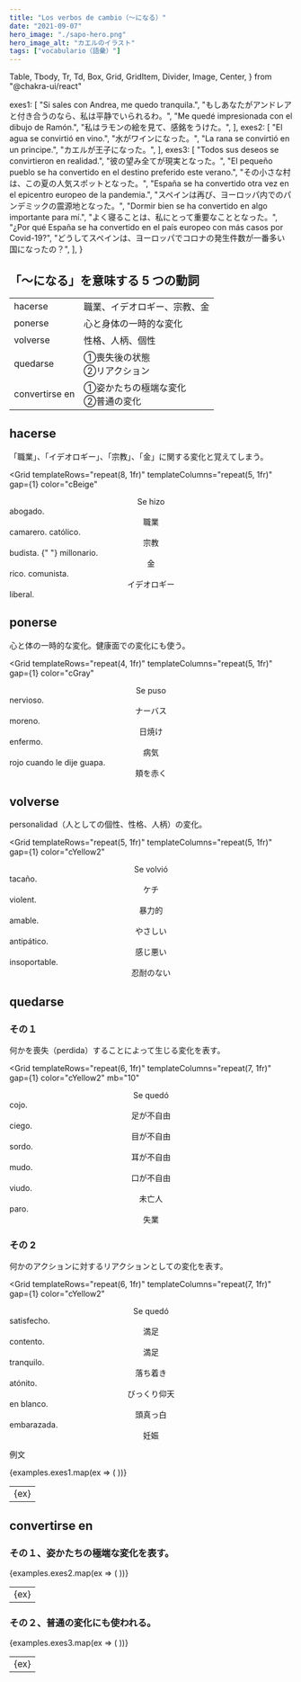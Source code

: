 ```yaml
---
title: "Los verbos de cambio（〜になる）"
date: "2021-09-07"
hero_image: "./sapo-hero.png"
hero_image_alt: "カエルのイラスト"
tags: ["vocabulario（語彙）"]
---
```


  Table,
  Tbody,
  Tr,
  Td,
  Box,
  Grid,
  GridItem,
  Divider,
  Image,
  Center,
} from "@chakra-ui/react"

  exes1: [
    "Si sales con Andrea, me quedo tranquila.",
    "もしあなたがアンドレアと付き合うのなら、私は平静でいられるわ。",
    "Me quedé impresionada con el dibujo de Ramón.",
    "私はラモンの絵を見て、感銘をうけた。",
  ],
  exes2: [
    "El agua se convirtió en vino.",
    "水がワインになった。",
    "La rana se convirtió en un principe.",
    "カエルが王子になった。",
  ],
  exes3: [
    "Todos sus deseos se convirtieron en realidad.",
    "彼の望み全てが現実となった。",
    "El pequeño pueblo se ha convertido en el destino preferido este verano.",
    "その小さな村は、この夏の人気スポットとなった。",
    "España se ha convertido otra vez en el epicentro europeo de la pandemia.",
    "スペインは再び、ヨーロッパ内でのパンデミックの震源地となった。",
    "Dormir bien se ha convertido en algo importante para mí.",
    "よく寝ることは、私にとって重要なこととなった。",
    "¿Por qué España se ha convertido en el país europeo con más casos por Covid-19?",
    "どうしてスペインは、ヨーロッパでコロナの発生件数が一番多い国になったの？",
  ],
}

## 「〜になる」を意味する 5 つの動詞

<Table variant="striped" colorScheme="blackAlpha" mt="3">
  <Tbody>
    <Tr>
      <Td>hacerse</Td>
      <Td>職業、イデオロギー、宗教、金</Td>
    </Tr>
    <Tr>
      <Td>ponerse</Td>
      <Td>心と身体の一時的な変化</Td>
    </Tr>
    <Tr>
      <Td>volverse</Td>
      <Td>性格、人柄、個性</Td>
    </Tr>
    <Tr>
      <Td>quedarse</Td>
      <Td>
        ①喪失後の状態　
        <br />
        ②リアクション
      </Td>
    </Tr>
    <Tr>
      <Td>convertirse en</Td>
      <Td>
        ①姿かたちの極端な変化
        <br />
        ②普通の変化
      </Td>
    </Tr>
  </Tbody>
</Table>

## hacerse

「職業」、「イデオロギー」、「宗教」、「金」に関する変化と覚えてしまう。

<Grid
  templateRows="repeat(8, 1fr)"
  templateColumns="repeat(5, 1fr)"
  gap={1}
  color="cBeige"
>
  <Center as={GridItem} rowSpan={8} colSpan={2} bg="cBlue2">
    Se hizo
  </Center>
  <GridItem rowSpan={1} colSpan={2} bg="cBlue2" px="2">
    abogado.
  </GridItem>
  <Center as={GridItem} rowSpan={2} colSpan={1} px="1" bg="cBlue2">
    職業
  </Center>
  <GridItem rowSpan={1} colSpan={2} bg="cBlue2" px="2">
    camarero.
  </GridItem>
  <GridItem rowSpan={1} colSpan={2} bg="cBlue2" px="2">
    católico.
  </GridItem>
  <Center as={GridItem} rowSpan={2} colSpan={1} px="1" bg="cBlue2">
    宗教
  </Center>
  <GridItem rowSpan={1} colSpan={2} bg="cBlue2" px="2">
    budista.
  </GridItem>{" "}
  <GridItem rowSpan={1} colSpan={2} bg="cBlue2" px="2">
    millonario.
  </GridItem>
  <Center as={GridItem} rowSpan={2} colSpan={1} px="1" bg="cBlue2">
    金
  </Center>
  <GridItem rowSpan={1} colSpan={2} bg="cBlue2" px="2">
    rico.
  </GridItem>
  <GridItem rowSpan={1} colSpan={2} bg="cBlue2" px="2">
    comunista.
  </GridItem>
  <Center as={GridItem} rowSpan={2} colSpan={1} px="1" bg="cBlue2">
    イデオロギー
  </Center>
  <GridItem rowSpan={1} colSpan={2} bg="cBlue2" px="2">
    liberal.
  </GridItem>
</Grid>

## ponerse

心と体の一時的な変化。健康面での変化にも使う。

<Grid
  templateRows="repeat(4, 1fr)"
  templateColumns="repeat(5, 1fr)"
  gap={1}
  color="cGray"
>
  <Center as={GridItem} rowSpan={4} colSpan={2} bg="cGray2">
    Se puso
  </Center>
  <GridItem rowSpan={1} colSpan={2} bg="cGray2" px="2">
    nervioso.
  </GridItem>
  <Center as={GridItem} rowSpan={1} colSpan={1} px="1" bg="cGray2">
    ナーバス
  </Center>
  <GridItem rowSpan={1} colSpan={2} bg="cGray2" px="2">
    moreno.
  </GridItem>
  <Center as={GridItem} rowSpan={1} colSpan={1} px="1" bg="cGray2">
    日焼け
  </Center>
  <GridItem rowSpan={1} colSpan={2} bg="cGray2" px="2">
    enfermo.
  </GridItem>
  <Center as={GridItem} rowSpan={1} colSpan={1} px="1" bg="cGray2">
    病気
  </Center>
  <GridItem rowSpan={1} colSpan={2} bg="cGray2" px="2">
    rojo cuando le dije guapa.
  </GridItem>
  <Center as={GridItem} rowSpan={1} colSpan={1} px="1" bg="cGray2">
    頬を赤く
  </Center>
</Grid>

## volverse

personalidad（人としての個性、性格、人柄）の変化。

<Grid
  templateRows="repeat(5, 1fr)"
  templateColumns="repeat(5, 1fr)"
  gap={1}
  color="cYellow2"
>
  <Center as={GridItem} rowSpan={5} colSpan={2} bg="cRed">
    Se volvió
  </Center>
  <GridItem rowSpan={1} colSpan={2} bg="cRed" px="2">
    tacaño.
  </GridItem>
  <Center as={GridItem} rowSpan={1} colSpan={1} px="1" bg="cRed">
    ケチ
  </Center>
  <GridItem rowSpan={1} colSpan={2} bg="cRed" px="2">
    violent.
  </GridItem>
  <Center as={GridItem} rowSpan={1} colSpan={1} px="1" bg="cRed">
    暴力的
  </Center>
  <GridItem rowSpan={1} colSpan={2} bg="cRed" px="2">
    amable.
  </GridItem>
  <Center as={GridItem} rowSpan={1} colSpan={1} px="1" bg="cRed">
    やさしい
  </Center>
  <GridItem rowSpan={1} colSpan={2} bg="cRed" px="2">
    antipático.
  </GridItem>
  <Center as={GridItem} rowSpan={1} colSpan={1} px="1" bg="cRed">
    感じ悪い
  </Center>
  <GridItem rowSpan={1} colSpan={2} bg="cRed" px="2">
    insoportable.
  </GridItem>
  <Center as={GridItem} rowSpan={1} colSpan={1} px="1" bg="cRed">
    忍耐のない
  </Center>
</Grid>

## quedarse

### その１

何かを喪失（perdida）することによって生じる変化を表す。

<Grid
  templateRows="repeat(6, 1fr)"
  templateColumns="repeat(7, 1fr)"
  gap={1}
  color="cYellow2"
  mb="10"
>
  <Center as={GridItem} rowSpan={6} colSpan={3} bg="cGray">
    Se quedó
  </Center>
  <GridItem rowSpan={1} colSpan={2} bg="cGray" px="2">
    cojo.
  </GridItem>
  <Center as={GridItem} rowSpan={1} colSpan={2} px="1" bg="cGray">
    足が不自由
  </Center>
  <GridItem rowSpan={1} colSpan={2} bg="cGray" px="2">
    ciego.
  </GridItem>
  <Center as={GridItem} rowSpan={1} colSpan={2} px="1" bg="cGray">
    目が不自由
  </Center>
  <GridItem rowSpan={1} colSpan={2} bg="cGray" px="2">
    sordo.
  </GridItem>
  <Center as={GridItem} rowSpan={1} colSpan={2} px="1" bg="cGray">
    耳が不自由
  </Center>
  <GridItem rowSpan={1} colSpan={2} bg="cGray" px="2">
    mudo.
  </GridItem>
  <Center as={GridItem} rowSpan={1} colSpan={2} px="1" bg="cGray">
    口が不自由
  </Center>
  <GridItem rowSpan={1} colSpan={2} bg="cGray" px="2">
    viudo.
  </GridItem>
  <Center as={GridItem} rowSpan={1} colSpan={2} px="1" bg="cGray">
    未亡人
  </Center>
  <GridItem rowSpan={1} colSpan={2} bg="cGray" px="2">
    paro.
  </GridItem>
  <Center as={GridItem} rowSpan={1} colSpan={2} px="1" bg="cGray">
    失業
  </Center>
</Grid>

### その 2

何かのアクションに対するリアクションとしての変化を表す。

<Grid
  templateRows="repeat(6, 1fr)"
  templateColumns="repeat(7, 1fr)"
  gap={1}
  color="cYellow2"
>
  <Center as={GridItem} rowSpan={6} colSpan={3} bg="cGray">
    Se quedó
  </Center>
  <GridItem rowSpan={1} colSpan={2} bg="cGray" px="2">
    satisfecho.
  </GridItem>
  <Center as={GridItem} rowSpan={1} colSpan={2} px="1" bg="cGray">
    満足
  </Center>
  <GridItem rowSpan={1} colSpan={2} bg="cGray" px="2">
    contento.
  </GridItem>
  <Center as={GridItem} rowSpan={1} colSpan={2} px="1" bg="cGray">
    満足
  </Center>
  <GridItem rowSpan={1} colSpan={2} bg="cGray" px="2">
    tranquilo.
  </GridItem>
  <Center as={GridItem} rowSpan={1} colSpan={2} px="1" bg="cGray">
    落ち着き
  </Center>
  <GridItem rowSpan={1} colSpan={2} bg="cGray" px="2">
    atónito.
  </GridItem>
  <Center as={GridItem} rowSpan={1} colSpan={2} px="1" bg="cGray">
    びっくり仰天
  </Center>
  <GridItem rowSpan={1} colSpan={2} bg="cGray" px="2">
    en blanco.
  </GridItem>
  <Center as={GridItem} rowSpan={1} colSpan={2} px="1" bg="cGray">
    頭真っ白
  </Center>
  <GridItem rowSpan={1} colSpan={2} bg="cGray" px="2">
    embarazada.
  </GridItem>
  <Center as={GridItem} rowSpan={1} colSpan={2} px="1" bg="cGray">
    妊娠
  </Center>
</Grid>

例文

<Table variant="striped" colorScheme="blackAlpha" mt="3" mb="8">
  <Tbody>
    {examples.exes1.map(ex => (
      <Tr key={ex}>
        <Td>{ex}</Td>
      </Tr>
    ))}
  </Tbody>
</Table>

## convertirse en

### その１、姿かたちの極端な変化を表す。

<Table variant="striped" colorScheme="yellow" mt="3" mb="12">
  <Tbody>
    {examples.exes2.map(ex => (
      <Tr key={ex}>
        <Td>{ex}</Td>
      </Tr>
    ))}
  </Tbody>
</Table>

### その２、普通の変化にも使われる。

<Table variant="striped" colorScheme="yellow" mt="3" mb="8">
  <Tbody>
    {examples.exes3.map(ex => (
      <Tr key={ex}>
        <Td>{ex}</Td>
      </Tr>
    ))}
  </Tbody>
</Table>
